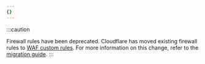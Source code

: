 ```yaml
---
{}
---
```


:::caution

Firewall rules have been deprecated. Cloudflare has moved existing firewall rules to [WAF custom rules](/waf/custom-rules/). For more information on this change, refer to the [migration guide](/waf/reference/migration-guides/firewall-rules-to-custom-rules/).
:::
